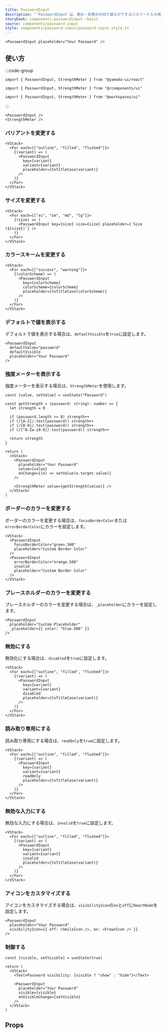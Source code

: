 ```yaml
---
title: PasswordInput
description: "`PasswordInput`は、表示・非表示の切り替えができるパスワード入力用のコンポーネントです。"
storybook: components-passwordinput--basic
source: components/password-input
style: components/password-input/password-input.style.ts
---
```


```tsx preview
<PasswordInput placeholder="Your Password" />
```

## 使い方

:::code-group

```tsx [package]
import { PasswordInput, StrengthMeter } from "@yamada-ui/react"
```

```tsx [alias]
import { PasswordInput, StrengthMeter } from "@/components/ui"
```

```tsx [monorepo]
import { PasswordInput, StrengthMeter } from "@workspaces/ui"
```

:::

```tsx
<PasswordInput />
<StrengthMeter />
```

### バリアントを変更する

```tsx preview
<VStack>
  <For each={["outline", "filled", "flushed"]}>
    {(variant) => (
      <PasswordInput
        key={variant}
        variant={variant}
        placeholder={toTitleCase(variant)}
      />
    )}
  </For>
</VStack>
```

### サイズを変更する

```tsx preview
<VStack>
  <For each={["xs", "sm", "md", "lg"]}>
    {(size) => (
      <PasswordInput key={size} size={size} placeholder={`Size (${size})`} />
    )}
  </For>
</VStack>
```

### カラースキームを変更する

```tsx preview
<VStack>
  <For each={["success", "warning"]}>
    {(colorScheme) => (
      <PasswordInput
        key={colorScheme}
        colorScheme={colorScheme}
        placeholder={toTitleCase(colorScheme)}
      />
    )}
  </For>
</VStack>
```

### デフォルトで値を表示する

デフォルトで値を表示する場合は、`defaultVisible`を`true`に設定します。

```tsx preview
<PasswordInput
  defaultValue="password"
  defaultVisible
  placeholder="Your Password"
/>
```

### 強度メーターを表示する

強度メーターを表示する場合は、`StrengthMeter`を使用します。

```tsx preview functional client
const [value, setValue] = useState("Password")

const getStrength = (password: string): number => {
  let strength = 0

  if (password.length >= 8) strength++
  if (/[A-Z]/.test(password)) strength++
  if (/[0-9]/.test(password)) strength++
  if (/[^A-Za-z0-9]/.test(password)) strength++

  return strength
}

return (
  <VStack>
    <PasswordInput
      placeholder="Your Password"
      value={value}
      onChange={(e) => setValue(e.target.value)}
    />

    <StrengthMeter value={getStrength(value)} />
  </VStack>
)
```

### ボーダーのカラーを変更する

ボーダーのカラーを変更する場合は、`focusBorderColor`または`errorBorderColor`にカラーを設定します。

```tsx preview
<VStack>
  <PasswordInput
    focusBorderColor="green.500"
    placeholder="Custom Border Color"
  />
  <PasswordInput
    errorBorderColor="orange.500"
    invalid
    placeholder="Custom Border Color"
  />
</VStack>
```

### プレースホルダーのカラーを変更する

プレースホルダーのカラーを変更する場合は、`_placeholder`にカラーを設定します。

```tsx preview
<PasswordInput
  placeholder="Custom Placeholder"
  _placeholder={{ color: "blue.500" }}
/>
```

### 無効にする

無効化にする場合は、`disabled`を`true`に設定します。

```tsx preview
<VStack>
  <For each={["outline", "filled", "flushed"]}>
    {(variant) => (
      <PasswordInput
        key={variant}
        variant={variant}
        disabled
        placeholder={toTitleCase(variant)}
      />
    )}
  </For>
</VStack>
```

### 読み取り専用にする

読み取り専用にする場合は、`readOnly`を`true`に設定します。

```tsx preview
<VStack>
  <For each={["outline", "filled", "flushed"]}>
    {(variant) => (
      <PasswordInput
        key={variant}
        variant={variant}
        readOnly
        placeholder={toTitleCase(variant)}
      />
    )}
  </For>
</VStack>
```

### 無効な入力にする

無効な入力にする場合は、`invalid`を`true`に設定します。

```tsx preview
<VStack>
  <For each={["outline", "filled", "flushed"]}>
    {(variant) => (
      <PasswordInput
        key={variant}
        variant={variant}
        invalid
        placeholder={toTitleCase(variant)}
      />
    )}
  </For>
</VStack>
```

### アイコンをカスタマイズする

アイコンをカスタマイズする場合は、`visibilityIcon`の`on`と`off`に`ReactNode`を設定します。

```tsx preview
<PasswordInput
  placeholder="Your Password"
  visibilityIcon={{ off: <SmileIcon />, on: <FrownIcon /> }}
/>
```

### 制御する

```tsx preview functional client
const [visible, setVisible] = useState(true)

return (
  <VStack>
    <Text>Password visibility: {visible ? "show" : "hide"}</Text>

    <PasswordInput
      placeholder="Your Password"
      visible={visible}
      onVisibleChange={setVisible}
    />
  </VStack>
)
```

## Props

<PropsTable name="password-input" />
